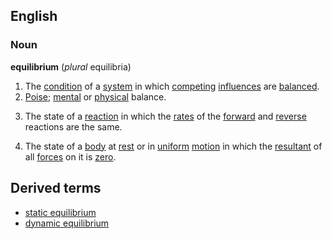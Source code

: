 ==English==
===Noun===
'''equilibrium''' (''plural'' equilibria)
#The [[condition]] of a [[system]] in which [[competing]] [[influence]]s are [[balance]]d.
#[[Poise]]; [[mental]] or [[physical]] balance.
#{{chemistry}} The state of a [[reaction]] in which the [[rate]]s of the [[forward]] and [[reverse]] reactions are the same.
#{{physics}} The state of a [[body]] at [[rest]] or in [[uniform]] [[motion]] in which the [[resultant]] of all [[force]]s on it is [[zero]].
==Derived terms==
*[[static equilibrium]]
*[[dynamic equilibrium]]